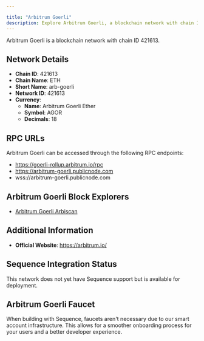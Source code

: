 ```yaml
---

title: "Arbitrum Goerli"
description: Explore Arbitrum Goerli, a blockchain network with chain ID 421613. Learn about its native currency, Arbitrum Goerli Ether, and how to interact with the network.
---
```




Arbitrum Goerli is a blockchain network with chain ID 421613.

## Network Details

- **Chain ID**: 421613
- **Chain Name**: ETH
- **Short Name**: arb-goerli
- **Network ID**: 421613
- **Currency**: 
  - **Name**: Arbitrum Goerli Ether
  - **Symbol**: AGOR
  - **Decimals**: 18

## RPC URLs

Arbitrum Goerli can be accessed through the following RPC endpoints:

- https://goerli-rollup.arbitrum.io/rpc
- https://arbitrum-goerli.publicnode.com
- wss://arbitrum-goerli.publicnode.com

## Arbitrum Goerli Block Explorers

- [Arbitrum Goerli Arbiscan](https://goerli.arbiscan.io)

## Additional Information

- **Official Website**: https://arbitrum.io/

## Sequence Integration Status

This network does not yet have Sequence support but is available for deployment.

## Arbitrum Goerli Faucet

When building with Sequence, faucets aren't necessary due to our smart account infrastructure. This allows for a smoother onboarding process for your users and a better developer experience.
